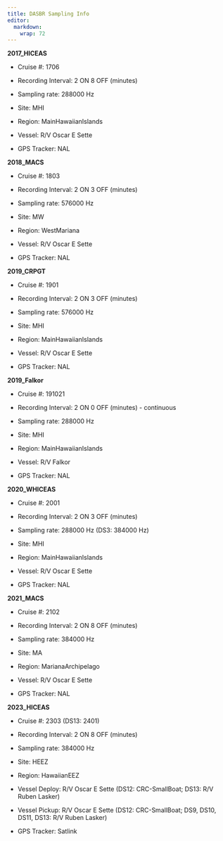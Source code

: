```yaml
---
title: DASBR Sampling Info
editor: 
  markdown: 
    wrap: 72
---
```


**2017_HICEAS**

-   Cruise #: 1706

-   Recording Interval: 2 ON 8 OFF (minutes)

-   Sampling rate: 288000 Hz

-   Site: MHI

-   Region: MainHawaiianIslands

-   Vessel: R/V Oscar E Sette

-   GPS Tracker: NAL

**2018_MACS**

-   Cruise #: 1803

-   Recording Interval: 2 ON 3 OFF (minutes)

-   Sampling rate: 576000 Hz

-   Site: MW

-   Region: WestMariana

-   Vessel: R/V Oscar E Sette

-   GPS Tracker: NAL

**2019_CRPGT**

-   Cruise #: 1901

-   Recording Interval: 2 ON 3 OFF (minutes)

-   Sampling rate: 576000 Hz

-   Site: MHI

-   Region: MainHawaiianIslands

-   Vessel: R/V Oscar E Sette

-   GPS Tracker: NAL

**2019_Falkor**

-   Cruise #: 191021

-   Recording Interval: 2 ON 0 OFF (minutes) - continuous

-   Sampling rate: 288000 Hz

-   Site: MHI

-   Region: MainHawaiianIslands

-   Vessel: R/V Falkor

-   GPS Tracker: NAL

**2020_WHICEAS**

-   Cruise #: 2001

-   Recording Interval: 2 ON 3 OFF (minutes)

-   Sampling rate: 288000 Hz (DS3: 384000 Hz)

-   Site: MHI

-   Region: MainHawaiianIslands

-   Vessel: R/V Oscar E Sette

-   GPS Tracker: NAL

**2021_MACS**

-   Cruise #: 2102

-   Recording Interval: 2 ON 8 OFF (minutes)

-   Sampling rate: 384000 Hz

-   Site: MA

-   Region: MarianaArchipelago

-   Vessel: R/V Oscar E Sette

-   GPS Tracker: NAL

**2023_HICEAS**

-   Cruise #: 2303 (DS13: 2401)

-   Recording Interval: 2 ON 8 OFF (minutes)

-   Sampling rate: 384000 Hz

-   Site: HEEZ

-   Region: HawaiianEEZ

-   Vessel Deploy: R/V Oscar E Sette (DS12: CRC-SmallBoat; DS13: R/V
    Ruben Lasker)

-   Vessel Pickup: R/V Oscar E Sette (DS12: CRC-SmallBoat; DS9, DS10,
    DS11, DS13: R/V Ruben Lasker)

-   GPS Tracker: Satlink
